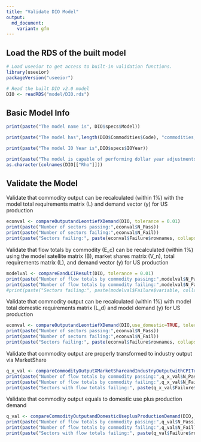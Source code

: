 ```yaml
---
title: "Validate DIO Model"
output:
  md_document:
    variant: gfm
---
```


## Load the RDS of the built model
```r
# Load useeior to get access to built-in validation functions.
library(useeior)
packageVersion("useeior")

# Read the built DIO v2.0 model
DIO <- readRDS("model/DIO.rds")


```
## Basic Model Info
```r
print(paste("The model name is", DIO$specs$Model))

print(paste("The model has",length(DIO$Commodities$Code), "commodities,", length(DIO$SatelliteTables$flows$Flowable), "unique flows, and",length(DIO$Indicators$meta$Name), "indicators."))

print(paste("The model IO Year is",DIO$specs$IOYear))

print(paste("The model is capable of performing dollar year adjustments to results for the following years:" ))
as.character(colnames(DIO[["Rho"]]))


```

## Validate the Model


Validate that commodity output can be recalculated (within 1%) with the model total requirements matrix (L) and demand vector (y) for US production
```r
econval <- compareOutputandLeontiefXDemand(DIO, tolerance = 0.01)
print(paste("Number of sectors passing:",econval$N_Pass))
print(paste("Number of sectors failing:",econval$N_Fail))
print(paste("Sectors failing:", paste(econval$Failure$rownames, collapse = ", ")))
```

Validate that flow totals by commodity (E_c) can be recalculated (within 1%) using the model satellite matrix (B), market shares matrix (V_n), total requirements matrix (L), and demand vector (y) for US production 
```r
modelval <- compareEandLCIResult(DIO, tolerance = 0.01)
print(paste("Number of flow totals by commodity passing:",modelval$N_Pass))
print(paste("Number of flow totals by commodity failing:",modelval$N_Fail))
#print(paste("Sectors failing:", paste(modelval$Failure$variable, collapse = ", ")))
```

Validate that commodity output can be recalculated (within 1%) with model total domestic requirements matrix (L_d) and model demand (y) for US production
```r
econval <- compareOutputandLeontiefXDemand(DIO,use_domestic=TRUE, tolerance = 0.01)
print(paste("Number of sectors passing:",econval$N_Pass))
print(paste("Number of sectors failing:",econval$N_Fail))
print(paste("Sectors failing:", paste(econval$Failure$rownames, collapse = ", ")))
```

Validate that commodity output are properly transformed to industry output via MarketShare
```r
q_x_val <- compareCommodityOutputXMarketShareandIndustryOutputwithCPITransformation(DIO, tolerance = 0.01)
print(paste("Number of flow totals by commodity passing:",q_x_val$N_Pass))
print(paste("Number of flow totals by commodity failing:",q_x_val$N_Fail))
print(paste("Sectors with flow totals failing:", paste(q_x_val$Failure$rownames, collapse = ", ")))
```

Validate that commodity output equals to domestic use plus production demand
```r
q_val <- compareCommodityOutputandDomesticUseplusProductionDemand(DIO, tolerance = 0.01)
print(paste("Number of flow totals by commodity passing:",q_val$N_Pass))
print(paste("Number of flow totals by commodity failing:",q_val$N_Fail))
print(paste("Sectors with flow totals failing:", paste(q_val$Failure$rownames, collapse = ", ")))
```